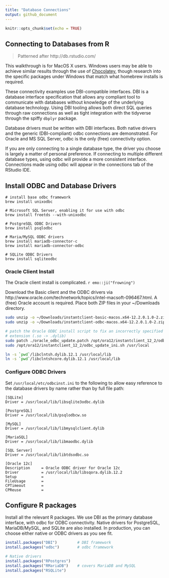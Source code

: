 ```yaml
---
title: "Database Connections"
output: github_document
---
```


```r
knitr::opts_chunk$set(echo = TRUE)
```

## Connecting to Databases from R

> Patterned after http://db.rstudio.com/

This walkthrough is for MacOS X users. Windows users may be able to achieve 
similar results through the use of [Chocolatey](https://chocolatey.org/), though 
research into the specific packages under Windows that match what homebrew installs is 
required.

These connectivity examples use DBI-compatible interfaces. DBI is a database 
interface specification that allows any compliant tool to communicate with 
databases without knowledge of the underlying database technology. Using 
DBI tooling allows both direct SQL queries through raw connections as well as 
tight integration with the tidyverse through the spiffy `dbplyr` package.

Database drivers must be written with DBI interfaces. Both native drivers and the 
generic (DBI-compliant) odbc connections are demonstrated. For Oracle and MS 
SQL Server, odbc is the only (free) connectivity option.

If you are only connecting to a single database type, the driver you choose is 
largely a matter of personal preference. If connecting to multiple different 
database types, using odbc will provide a more consistent interface. 
Connections made using odbc will appear in the connections tab of the RStudio 
IDE.

## Install ODBC and Database Drivers

```shell
# install base odbc framework
brew install unixodbc

# Microsoft SQL Server, enabling it for use with odbc
brew install freetds --with-unixodbc
  
# PostgreSQL ODBC Drivers
brew install psqlodbc

# Maria/MySQL ODBC drivers
brew install mariadb-connector-c
brew install mariadb-connector-odbc

# SQLite ODBC Drivers
brew install sqliteodbc
```

### Oracle Client Install

The Oracle client install is complicated. `r emo::ji("frowning")`

Download the Basic client and the ODBC drivers via  
http://www.oracle.com/technetwork/topics/intel-macsoft-096467.html. A (free) 
Oracle account is required. Place both ZIP files in your ~/Downloads directory.

```bash
sudo unzip -o ~/Downloads/instantclient-basic-macos.x64-12.2.0.1.0-2.zip -d /opt/ora12
sudo unzip -o ~/Downloads/instantclient-odbc-macos.x64-12.2.0.1.0-2.zip -d /opt/ora12

# patch the Oracle ODBC install script to fix an incorrectly specified library
# extension (.so -> .dylib)
sudo patch ./oracle_odbc_update.patch /opt/ora12/instantclient_12_2/odbc_update_ini.sh > patch.diff
sudo /opt/ora12/instantclient_12_2/odbc_update_ini.sh /usr/local

ln -s `pwd`/libclntsh.dylib.12.1 /usr/local/lib
ln -s `pwd`/libclntshcore.dylib.12.1 /usr/local/lib
```


### Configure ODBC Drivers

Set `/usr/local/etc/odbcinst.ini` to the following to allow easy reference 
to the database drivers by name rather than by full file path:

```
[SQLite]
Driver = /usr/local/lib/libsqlite3odbc.dylib

[PostgreSQL]
Driver = /usr/local/lib/psqlodbcw.so

[MySQL]
Driver = /usr/local/lib/libmysqlclient.dylib

[MariaSQL]
Driver = /usr/local/lib/libmaodbc.dylib

[SQL Server]
Driver = /usr/local/lib/libtdsodbc.so

[Oracle 12c]
Description     = Oracle ODBC driver for Oracle 12c
Driver          = /usr/local/lib/libsqora.dylib.12.2
Setup           =
FileUsage       =
CPTimeout       =
CPReuse         =
```

## Configure R packages

Install all the relevant R packages. We use DBI as the primary database 
interface, with odbc for ODBC connectivity. Native drivers for PostgreSQL,
MariaDB/MySQL, and SQLite are also installed. In production, you can 
choose either native or ODBC drivers as you see fit.

```r
install.packages("DBI")         # DBI framework
install.packages("odbc")        # odbc framework

# Native drivers
install.packages("RPostgres")
install.packages("RMariaDB")    # covers MariaDB and MySQL
install.packages("RSQLite")
```

